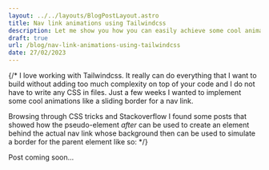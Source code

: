 ```yaml
---
layout: ../../layouts/BlogPostLayout.astro
title: Nav link animations using Tailwindcss
description: Let me show you how you can easily achieve some cool animations using pseudo-elements with Tailwindcss!
draft: true
url: /blog/nav-link-animations-using-tailwindcss
date: 27/02/2023
---
```

{/* I love working with Tailwindcss. It really can do everything that I want to build without adding too much complexity on top of your code and I do not have to write any CSS in files. Just a few weeks I wanted to implement some cool animations like a sliding border for a nav link.

Browsing through CSS tricks and Stackoverflow I found some posts that showed how the pseudo-element _after_ can be used to create an element behind the actual nav link whose background then can be used to simulate a border for the parent element like so:
 */}

 Post coming soon...



